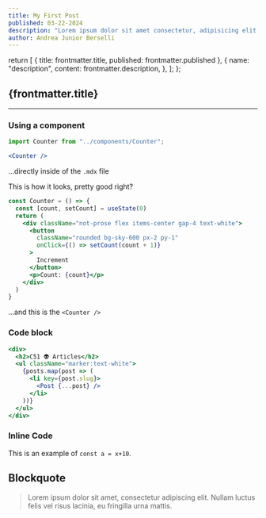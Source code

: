 ```yaml
---
title: My First Post
published: 03-22-2024
description: "Lorem ipsum dolor sit amet consectetur, adipisicing elit. Quisquam, consequatur voluptatum reprehenderit culpa nihil facere at in deleniti officia est illo quos, earum excepturi incidunt quia debitis eum eaque aperiam."
author: Andrea Junior Berselli
---
```


  return [
    { title: frontmatter.title, published: frontmatter.published },
    {
      name: "description",
      content: frontmatter.description,
    },
  ];
};

## {frontmatter.title}


<div style={{
  display: "flex",
  flexDirection: "column"
}}>
<DateString dateString={frontmatter.published} />
<AuthorString author={frontmatter.author} />
</div>

---

### Using a component


```jsx
import Counter from "../components/Counter";

<Counter />
```

...directly inside of the `.mdx` file

This is how it looks, pretty good right?

<Counter />

```jsx title="counter.tsx"
const Counter = () => {
  const [count, setCount] = useState(0)
  return (
    <div className="not-prose flex items-center gap-4 text-white">
      <button
        className="rounded bg-sky-600 px-2 py-1"
        onClick={() => setCount(count + 1)}
      >
        Increment
      </button>
      <p>Count: {count}</p>
    </div>
  )
}
```

...and this is the `<Counter />`

### Code block

```jsx {6} title="index.jsx"
<div>
  <h2>C51 👽 Articles</h2>
  <ul className="marker:text-white">
    {posts.map(post => (
      <li key={post.slug}>
        <Post {...post} />
      </li>
    ))}
  </ul>
</div>
```

### Inline Code

This is an example of `const a = x+10`.

## Blockquote

> Lorem ipsum dolor sit amet, consectetur adipiscing elit. Nullam luctus felis vel risus lacinia, eu fringilla urna mattis.